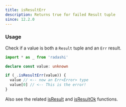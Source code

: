 ```yaml
---
title: isResultErr
description: Returns true for failed Result tuple
since: 12.2.0
---
```


### Usage

Check if a value is both a `Result` tuple and an `Err` result.

```ts twoslash
import * as _ from 'radashi'

declare const value: unknown

if (_.isResultErr(value)) {
  value // <-- now an Err<Error> type
  value[0] // <-- This is the error!
}
```

Also see the related [isResult](/typed/isResult) and [isResultOk](/typed/isResultOk) functions.
